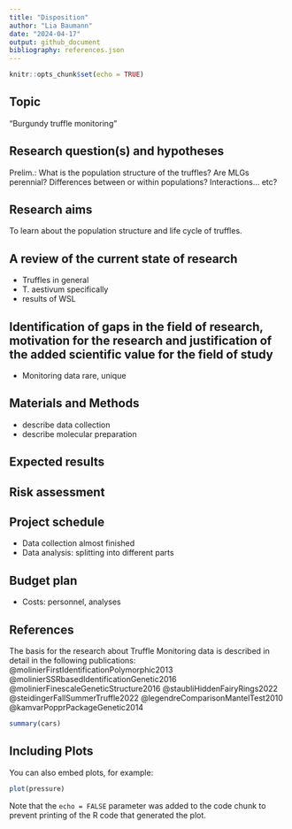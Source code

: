 ```yaml
---
title: "Disposition"
author: "Lia Baumann"
date: "2024-04-17"
output: github_document
bibliography: references.json
---
```


```r
knitr::opts_chunk$set(echo = TRUE)
```

## Topic
"Burgundy truffle monitoring"

## Research question(s) and hypotheses
Prelim.:
What is the population structure of the truffles?
Are MLGs perennial?
Differences between or within populations? Interactions... etc?

## Research aims
To learn about the population structure and life cycle of truffles.

## A review of the current state of research
- Truffles in general
- T. aestivum specifically
- results of WSL

## Identification of gaps in the field of research, motivation for the research and justification of the added scientific value for the field of study
- Monitoring data rare, unique

## Materials and Methods
- describe data collection
- describe molecular preparation

## Expected results

## Risk assessment

## Project schedule
- Data collection almost finished
- Data analysis: splitting into different parts

## Budget plan
- Costs: personnel, analyses

## References

The basis for the research about Truffle Monitoring data is described in detail in the following publications:
@molinierFirstIdentificationPolymorphic2013
@molinierSSRbasedIdentificationGenetic2016
@molinierFinescaleGeneticStructure2016
@staubliHiddenFairyRings2022
@steidingerFallSummerTruffle2022
@legendreComparisonMantelTest2010
@kamvarPopprPackageGenetic2014

```r
summary(cars)
```

## Including Plots

You can also embed plots, for example:

```r
plot(pressure)
```

Note that the `echo = FALSE` parameter was added to the code chunk to prevent printing of the R code that generated the plot.
